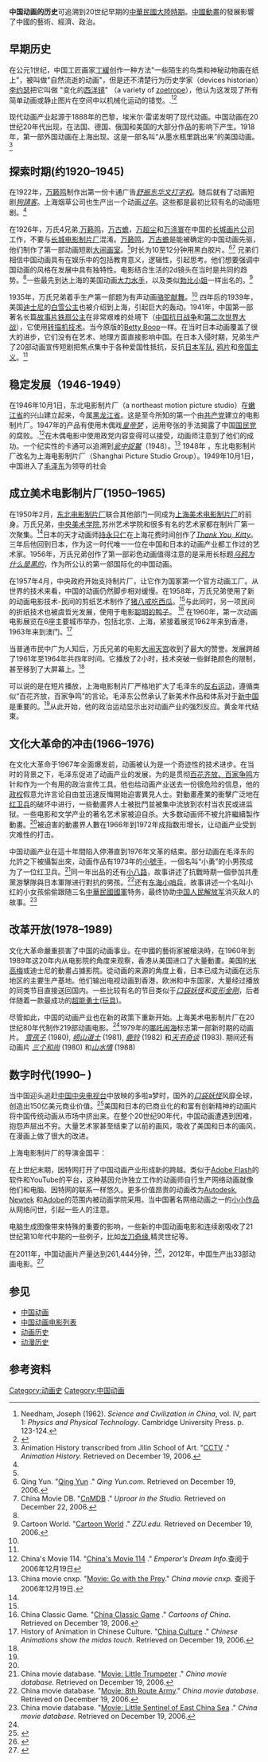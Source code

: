 {{原创研究}}
'''中国动画的历史'''可追溯到20世纪早期的[[中華民國大陸時期|中華民國大陸時期]]。[[中國動畫|中國動畫]]的發展影響了中國的藝術、經濟、政治。

==早期历史==
在公元1世纪，中国工匠画家[[丁緩|丁緩]]创作一种方法"一些陌生的鸟类和神秘动物画在纸上"，被叫做"自然流逝的动画"，但是还不清楚行为历史学家（devices historian）[[李约瑟|李约瑟]]把它叫做 "变化的[[西洋镜|西洋镜]]"  （a variety of [[zoetrope|zoetrope]]），他认为这发现了所有简单动画或静止图片在空间中以机械化运动的错觉。.<ref name="NeedhamIV-1">Needham, Joseph (1962). ''Science and Civilization in China'', vol. IV, part 1: ''Physics and Physical Technology''. Cambridge University Press. p. 123-124.</ref><ref name="Rojas">{{cite book|last=Rojas|first=Carlos|title=The Oxford Handbook of Chinese Cinemas|url=http://books.google.com/books?id=8F1pAgAAQBAJ&pg=PA5|year=2013|publisher=Oxford University Press|isbn=978-0-19-998844-0|page=5|access-date=2015-01-24|archive-date=2020-07-29|archive-url=https://web.archive.org/web/20200729114858/https://books.google.com/books?id=8F1pAgAAQBAJ&pg=PA5|dead-url=no}}</ref>

现代动画产业起源于1888年的巴黎，埃米尔·雷诺发明了现代动画。中国动画在20世纪20年代出现，在法国、德国、俄国和美国的大部分作品的影响下产生。1918年，第一部外国动画在上海出现。这是一部名叫“从墨水瓶里跳出来”的美国动画。<ref name="CCTV">Animation History transcribed from Jilin School of Art. "[http://www.cctv.com/cartoon/20040915/101529.shtml CCTV] {{Wayback|url=http://www.cctv.com/cartoon/20040915/101529.shtml |date=20200819230604 }}." ''Animation History.'' Retrieved on December 19, 2006.</ref>

==探索时期(约1920–1945)==
在1922年，[[万籁鸣|万籁鸣]]制作出第一份卡通广告''[[舒振东华文打字机|舒振东华文打字机]]''。随后就有了动画短剧''[[狗請客|狗請客]]''。上海烟草公司也生产出一个动画''[[过年|过年]]''。这些都是最初比较有名的动画短剧。<ref name="CCTV"/>

在1926年，万氏4兄弟,[[万籁鸣|万籁鸣]]，[[万古蟾|万古蟾]]，[[万超尘|万超尘]]和[[万涤寰|万涤寰]]在中国的[[长城画片公司|长城画片公司]]工作，不要与[[长城电影制片厂|长城电影制片厂]]混淆。[[万籁鸣|万籁鸣]]，[[万古蟾|万古蟾]]是能被确定的中国动画先驱，他们制作了第一部动画短剧[[大闹画室|大闹画室]]。<ref name="CCTV"/>时长为10至12分钟用黑白胶片。<ref name="Qing Yun">Qing Yun. "[http://www.qingyun.com/cgi-bin/ut/topic_print.cgi?id=60678 Qing Yun] {{Wayback|url=http://www.qingyun.com/cgi-bin/ut/topic_print.cgi?id=60678 |date=20060521124159 }}." ''Qing Yun.com.'' Retrieved on December 19, 2006.</ref><ref>China Movie DB. "[http://www.cnmdb.com/title/7361/ CnMDB] {{Wayback|url=http://www.cnmdb.com/title/7361/ |date=20061222060253 }}." ''Uproar in the Studio.'' Retrieved on December 22, 2006.</ref> 兄弟们相信中国动画具有在娱乐中的包括教育意义，逻辑性，引起思考。他们想要强调中国动画的风格在发展中具有独特性。电影结合生活的2d镜头在当时是共同的趋势。<ref name="Qing Yun"/>一些最先到达上海的美国动画[[大力水手|大力水手]]，以及类似[[勃比小姐|勃比小姐]]一样出名的。<ref name="Cartoon World">Cartoon World. "[http://www4.zzu.edu.cn/donghua/ch-toon1.asp Cartoon World] {{Wayback|url=http://www4.zzu.edu.cn/donghua/ch-toon1.asp |date=20060909023256 }}." ''ZZU.edu.'' Retrieved on December 19, 2006.</ref>

1935年，万氏兄弟着手生产第一部题为有声动画[[骆驼献舞|骆驼献舞]]。<ref name="CCTV"/> 四年后的1939年，美国[[迪士尼|迪士尼]]的[[白雪公主|白雪公主]]也被介绍到上海，引起巨大的轰动。1941年，中国第一部著名长篇[[故事片|故事片]][[铁扇公主_(电影)|铁扇公主]]在非常艰难的处境下（[[中国抗日战争|中国抗日战争]]和[[第二次世界大战|第二次世界大战]]），它使用[[转描机技术|转描机技术]]。当今原版的[[Betty_Boop|Betty Boop]]一样。在当时日本动画覆盖了很大的进步，它们没有在艺术、地理方面直接影响中国。{{Citation needed|date=September 2009}}在日本入侵时期，兄弟生产了20部动画宣传短剧把焦点集中于各种爱国性抵抗，反抗[[日本陆军|日本军队]], [[鸦片|鸦片]]和[[帝国主义|帝国主义]]。<ref name="Qing Yun"/>
==稳定发展（1946-1949）==
在1946年10月1日，东北电影制片厂（a northeast motion picture studio）在[[嫩江省|嫩江省]]的兴山建立起来，今属[[黑龙江省|黑龙江省]]。这是至今所知的第一个由[[共产党|共产党]]建立的电影制片厂。1947年的产品有使用木偶戏''[[皇帝梦|皇帝梦]]'' ，运用夸张的手法揭露了中国[[国民党|国民党]]的腐败。.<ref>China's Movie 114. "[http://www.movie114.cn/info/296708.html China's Movie 114] {{Wayback|url=http://www.movie114.cn/info/296708.html |date=20070516192139 }}."
''Emperor's Dream Info.''查阅于2006年12月19日</ref>在木偶电影中使用政党内容变得可以接受，动画师注意到了他们的成功。一个纪实性的卡通可以追溯到''[[瓮中捉鳖|瓮中捉鳖]]''（1948）。<ref>China movie cnxp. "[http://www.cnxp.cn/movies/?id=6331 Movie: Go with the Prey]{{dead link|date=2017年11月 |bot=InternetArchiveBot |fix-attempted=yes }}." ''China movie cnxp.'' 查阅于2006年12月19日.</ref> 1948年
，东北电影制片厂改名为上海电影制片厂（Shanghai Picture Studio Group）。1949年10月1日，中国进入了[[毛泽东|毛泽东]]为领导的社会

==成立美术电影制片厂(1950–1965)==
在1950年2月，[[东北电影制片厂|东北电影制片厂]]联合其他部门一同成为[[上海美术电影制片厂|上海美术电影制片厂]]的前身。万氏兄弟，[[中央美术学院|中央美术学院]],苏州艺术学院和很多有名的艺术家都在制片厂第一次聚集。<ref name="Cartoon World"/>日本的天才动画师[[持永只仁|持永只仁]]在上海花费时间创作了''[[Thank_You,_Kitty|Thank You, Kitty]]''。三年后他回到日本，作为这一时代唯一一位在中国和日本的动画产业都工作过的艺术家。1956年，万氏兄弟创作了第一部彩色动画值得注意的是采用长标题''[[乌鸦为什么是黑的|乌鸦为什么是黑的]]''，作为所公认的第一部国际化的中国动画。

在1957年4月，中央政府开始支持制片厂，让它作为国家第一个官方动画工厂。从世界的技术来看，中国的动画仍然脚步相对缓慢。在1958年，万氏兄弟使用了新的动画电影技术-民间的剪纸艺术制作了[[猪八戒吃西瓜|猪八戒吃西瓜]]。<ref name="Qing Yun"/>与此同时，另一项民间的折纸技术也被虞哲光发展，使用于电影[[聪明的鸭子|聪明的鸭子]]。 <ref>China Classic Game. "[http://www.classicgames.cn/cartoon/China/200604/120.html China Classic Game] {{Wayback|url=http://www.classicgames.cn/cartoon/China/200604/120.html |date=20070929152110 }}." ''Cartoons of China.'' Retrieved on December 19, 2006.</ref> 在1960年，第一次动画电影展览在6座主要城市举办，包括北京、上海，紧接着展览1962年来到香港，1963年来到澳门。<ref>History of Animation in Chinese Culture. "[http://www.chinaculture.org/gb/cn_zgwh/2004-06/28/content_50531.htm China Culture] {{Wayback|url=http://www.chinaculture.org/gb/cn_zgwh/2004-06/28/content_50531.htm |date=20061211030148 }}." ''Chinese Animations show the midas touch.'' Retrieved on December 19, 2006.</ref>

当普通市民中广为人知后，万氏兄弟的电影[[大闹天宫|大闹天宫]]收到了最大的赞誉。发展跨越了1961年至1964年共四年时间。它播放了2小时，技术突破一些鲜艳颜色的限制，甚至移到了大屏幕上。<ref name="Cartoon World"/>

可以说的是在短片播放，上海电影制片厂严格地扩大了毛泽东的[[反右运动|反右运动]]，遵循类似“百花齐放，百家争鸣”的言论。毛泽东公然承认了新美术作品和体系对于[[中华人民共和国|新中国]]是重要的。<ref name="Qing Yun"/>从此开始，他的政治运动显示出对动画产业的强烈反应。黄金年代结束。

==文化大革命的冲击(1966–1976)==
在文化大革命于1967年全面爆发前，动画被认为是一个奇迹性的技术进步。在当时的背景之下，毛泽东促进了动画产业的发展，为的是贯彻[[百花齐放、百家争鸣|百花齐放、百家争鸣]]方针和作为一个有用的政治宣传工具。他也给动画产业送去一份很危险的信息，他的[[政权|政权]]假意允许言论自由並迅速反悔開始迫害異見人士。對動畫產業的衝擊广泛地在[[红卫兵|红卫兵]]的破坏中进行，一些動畫界人士被批鬥並被集中流放到农村当农民或进监狱。一些电影和文学产业的著名艺术家被迫自杀。大多数动画师不被允許繼續製作動畫。<ref name="Qing Yun"/>被迫害的動畫界人數在1966年到1972年成指数形增长，让动画产业受到灾难性的打击。

中国动画产业在這十年間陷入停滞直到1976年文革的结束。部分动画在毛泽东的允許之下被攝製出來，动画作品有1973年的[[小號手|小號手]]，一個名叫“小勇”的小男孩成为了一位红卫兵。<ref>China movie database. "[http://www.cnmdb.com/title/5147 Movie: Little Trumpeter] {{Wayback|url=http://www.cnmdb.com/title/5147 |date=20070930043901 }}." ''China movie database.'' Retrieved on December 19, 2006.</ref>同一年出品的还有[[小八路|小八路]]，故事讲述了抗戰時期一個參加共產黨游擊隊與日本軍隊进行對抗的男孩。<ref>China movie database. "[http://www.cnmdb.com/plotsummary/5149 Movie: 8th Route Army]{{dead link|date=2017年11月 |bot=InternetArchiveBot |fix-attempted=yes }}." ''China movie database.'' Retrieved on December 19, 2006.</ref>还有[[东海小哨兵|东海小哨兵]]，故事讲述一个名叫小红的小女孩偷偷跟随三名[[中華民國國軍|中華民國國軍]]特务，最终协助[[中国人民解放军|中国人民解放军]]消灭敌人的故事。<ref>China movie database. "[http://www.cnmdb.com/title/5150/ Movie: Little Sentinel of East China Sea] {{Wayback|url=http://www.cnmdb.com/title/5150/ |date=20070927220021 }}." ''China movie database.'' Retrieved on December 19, 2006.</ref>

==改革开放(1978–1989)==
文化大革命嚴重损害了中国的动画事业。在中國的藝術家被槍決時，在1960年到1989年这20年内从电影院的角度来观察，香港从美国进口了大量動畫。美国的[[米高梅|米高梅]]或迪士尼的動畫占據影院。從动画的来源的角度上看，日本已成为动画在远东地区的主要生产基地。他们输出电视动画到香港，欧洲和中东国家，大量经过播放的同类节目直接送回国内。一些比较有名的节目类似于''[[口袋妖怪|口袋妖怪]]和[[變形金剛_(卡通)|变形金刚]]''，后者伴随着一款最成功的[[超能勇士(玩具)|超能勇士(玩具)]]。

尽管如此，中国的动画产业也在新的政策下重新开始。上海美术电影制片厂在20世纪80年代制作219部动画电影。<ref name="CCTV"/>1979年的[[哪吒闹海|哪吒闹海]]标志第一部新时期的动画片。 ''[[雪孩子|雪孩子]]'' (1980), ''[[崂山道士|崂山道士]]'' (1981), ''[[鹿铃|鹿铃]]'' (1982) 和''[[天书奇谈|天书奇谈]]'' (1983). 期间还有动画片 ''[[三个和尚|三个和尚]]'' (1980) 和''[[山水情|山水情]]'' (1988)

==数字时代(1990– )==
当中国迎头追赶[[中国中央电视台|中国中央电视台]]中放映的多啦a梦时，国外的''[[口袋妖怪|口袋妖怪]]''风靡全球，创造出150亿美元商业价值。<ref>{{cite news |title=Pokemon Franchise Approaches 150 Million Games Sold |url=http://www2.prnewswire.com/cgi-bin/stories.pl?ACCT=104&STORY=/www/story/10-04-2005/0004159206&EDATE= |agency=PR Newswire |publisher=Nintendo |date=October 4, 2005 |quote= |deadurl=yes |archiveurl=https://web.archive.org/web/20070426072034/http://www.prnewswire.com/cgi-bin/stories.pl?ACCT=104 |archivedate=2007年4月26日 |accessdate=2020年12月12日 }}</ref>美国和日本的已商业化的和富有创新精神的动画片将中国传统动画从市场中挤出来。在整个20世纪90年代，中国动画遭遇到困难，抱怨声层出不穷。大量艺术家甚至结束了以前的画风，吸收了美国和日本的画风，在漫画上做了很大的改进。

上海电影制片厂的导演金国平：
{{cquote|''在1993年之前, 无论你做出的动画如何，北京政府都会决定你生产出什么产品，你就会的到什么样的收入。''<ref>New York Times December 2004. "[http://www.fantasticfilmsinternational.com/nyt-article.html NY Times]." "China Hurries to Animate Its Film Industry." Retrieved on December 20, 2006.</ref>}}

在上世纪末期，因特网打开了中国动画产业形成新的跨越。类似于[[Adobe_Flash|Adobe Flash]]的软件和YouTube的平台，这种基因允许独立工作的动画师自行生产网络动画就像他们和电脑、因特网的联系一样悠久。更多价值昂贵的动画改为[[Autodesk|Autodesk]], [[Newtek|Newtek]] 和[[Adobe_Systems|Adobe]]的范围内被动画学院采用。当中国著名网络动画之一的[[小小作品|小小作品]]从网络问世，引起一些人的注意。

电脑生成图像带来特殊的重要的影响，一些新的中国动画电影和连续剧吸收了21世纪第10年代中期的一些例子，比如[[龙刀奇缘|龙刀奇缘]],精灵世纪等。

在2011年，中国动画片产量达到261,444分钟，<ref>{{cite web |url=http://www.stats.gov.cn/english/newsandcomingevents/t20120222_402786587.htm |title=Statistical Communiqué on the 2011 National Economic and Social Development |date=2012-02-22 |accessdate=2012-09-05 |work=stats.gov.cn |publisher=[[National_Bureau_of_Statistics_of_China|National Bureau of Statistics of China]] |deadurl=yes |archiveurl=https://web.archive.org/web/20120406014912/http://www.stats.gov.cn/english/newsandcomingevents/t20120222_402786587.htm |archivedate=2012-04-06 }}</ref>，2012年，中国生产出33部动画电影。<ref>{{cite web|url= http://www.filmbiz.asia/news/china-bo-exceeds-rmb17-billion|title= China BO exceeds RMB17 billion|author= Patrick Frater|date= 2013-01-10|accessdate= 2013-01-16|work= [[Film_Business_Asia|Film Business Asia]]|deadurl= yes|archiveurl= https://web.archive.org/web/20130115052657/http://www.filmbiz.asia/news/china-bo-exceeds-rmb17-billion|archivedate= 2013-01-15}}</ref>
==参见==
{{Portal|动漫|中国}}
*[[中国动画|中国动画]]
*[[中国动画电影列表|中国动画电影列表]]
*[[动画历史|动画历史]]
*[[动漫历史|动漫历史]]
==参考资料==
{{Reflist|2}}

{{动画}}
[[Category:动画史|Category:动画史]]
[[Category:中国动画|Category:中国动画]]